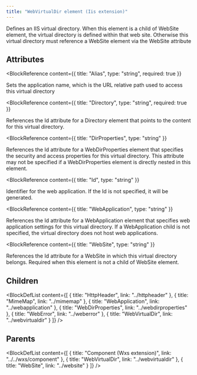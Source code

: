 ```yaml
---
title: "WebVirtualDir element (Iis extension)"
---
```



Defines an IIS virtual directory. When this element is a child of WebSite element, the virtual directory is defined within that web site. Otherwise this virtual directory must reference a WebSite element via the WebSite attribute


## Attributes

<BlockWrapper>

  <BlockReference
    content={{
      title: "Alias",
      type: "string",
      required: true
    }}
  >
  Sets the application name, which is the URL relative path used to access this virtual directory
  </BlockReference>

  <BlockReference
    content={{
      title: "Directory",
      type: "string",
      required: true
    }}
  >
  References the Id attribute for a Directory element that points to the content for this virtual directory.
  </BlockReference>

  <BlockReference
    content={{
      title: "DirProperties",
      type: "string"
    }}
  >
  References the Id attribute for a WebDirProperties element that specifies the security and access properties for this virtual directory.
   This attribute may not be specified if a WebDirProperties element is directly nested in this element.
  </BlockReference>

  <BlockReference
    content={{
      title: "Id",
      type: "string"
    }}
  >
  Identifier for the web application. If the Id is not specified, it will be generated.
  </BlockReference>

  <BlockReference
    content={{
      title: "WebApplication",
      type: "string"
    }}
  >
  References the Id attribute for a WebApplication element that specifies web application settings for this virtual directory. If a WebApplication child is not specified, the virtual directory does not host web applications.
  </BlockReference>

  <BlockReference
    content={{
      title: "WebSite",
      type: "string"
    }}
  >
  References the Id attribute for a WebSite in which this virtual directory belongs. Required when this element is not a child of WebSite element.
  </BlockReference>

</BlockWrapper>

## Children

<BlockDefList content={[
    {
      title: "HttpHeader",
      link: "../httpheader"
    },
    {
      title: "MimeMap",
      link: "../mimemap"
    },
    {
      title: "WebApplication",
      link: "../webapplication"
    },
    {
      title: "WebDirProperties",
      link: "../webdirproperties"
    },
    {
      title: "WebError",
      link: "../weberror"
    },
    {
      title: "WebVirtualDir",
      link: "../webvirtualdir"
    }
  ]}
/>

## Parents

<BlockDefList content={[
    {
      title: "Component (Wxs extension)",
      link: "../../wxs/component"
    },
    {
      title: "WebVirtualDir",
      link: "../webvirtualdir"
    },
    {
      title: "WebSite",
      link: "../website"
    }
  ]}
/>